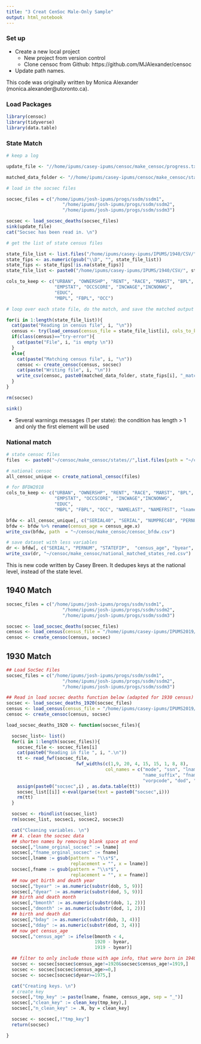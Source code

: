 ```yaml
---
title: "3 Creat CenSoc Male-Only Sample"
output: html_notebook
---
```


### Set up  
- Create a new local project
    - New project from version control
    - Clone censoc from Github:  https://github.com/MJAlexander/censoc
- Update path names. 

This code was originally written by Monica Alexander (monica.alexander@utoronto.ca). 
    
### Load Packages

```r
library(censoc)
library(tidyverse)
library(data.table)
```

### State Match

```r
# keep a log

update_file <- "//home/ipums/casey-ipums/censoc/make_censoc/progress.txt"

matched_data_folder <- "//home/ipums/casey-ipums/censoc/make_censoc/states/"

# load in the socsec files

socsec_files = c("/home/ipums/josh-ipums/progs/ssdm/ssdm1",
                     "/home/ipums/josh-ipums/progs/ssdm/ssdm2",
                     "/home/ipums/josh-ipums/progs/ssdm/ssdm3")

socsec <- load_socsec_deaths(socsec_files)
sink(update_file)
cat("Socsec has been read in. \n")

# get the list of state census files

state_file_list <- list.files("/home/ipums/casey-ipums/IPUMS/1940/CSV/")
state_fips <- as.numeric(gsub("\\D", "", state_file_list))
state_fips <- state_fips[!is.na(state_fips)]
state_file_list <- paste0("/home/ipums/casey-ipums/IPUMS/1940/CSV/", state_file_list[grepl("state", state_file_list)])

cols_to_keep <- c("URBAN", "OWNERSHP", "RENT", "RACE", "MARST", "BPL", "HISPAN",
                  "EMPSTAT", "OCCSCORE", "INCWAGE","INCNONWG",
                  "EDUC",
                  "MBPL", "FBPL", "OCC")

# loop over each state file, do the match, and save the matched output

for(i in 1:length(state_file_list)){
  cat(paste("Reading in census file", i, "\n"))
  census <- try(load_census(census_file = state_file_list[i], cols_to_keep = cols_to_keep))
  if(class(census)=="try-error"){
    cat(paste("File", i, "is empty \n"))
  }
  else{
    cat(paste("Matching census file", i, "\n"))
    censoc <- create_censoc(census, socsec)
    cat(paste("Writing file", i, "\n"))
    write_csv(censoc, paste0(matched_data_folder, state_fips[i], "_matched.csv"))
  }
}

rm(socsec)

sink()

```

- Several warnings messages (1 per state): the condition has length > 1 and only the first element will be used

### National match
```r
# state censoc files
files  <- paste0("~/censoc/make_censoc/states//",list.files(path = "~/censoc/make_censoc/states//", pattern = '\\.csv') )

# national censoc
all_censoc_unique <- create_national_censoc(files)

# for BFDW2018
cols_to_keep <- c("URBAN", "OWNERSHP", "RENT", "RACE", "MARST", "BPL", "HISPAN",
                  "EMPSTAT", "OCCSCORE", "INCWAGE","INCNONWG",
                  "EDUC",
                  "MBPL", "FBPL", "OCC", "NAMELAST", "NAMEFRST", "lname.y", "fname.y", "mname")

bfdw <- all_censoc_unique[, c("SERIAL40", "SERIAL", "NUMPREC40", "PERNUM", "STATEFIP",  "census_age.x", "byear", "dyear", "bmonth", "dmonth", cols_to_keep)]
bfdw <- bfdw %>% rename(census_age = census_age.x)
write_csv(bfdw, path  = "~/censoc/make_censoc/censoc_bfdw.csv")

# save dataset with less variables
dr <- bfdw[, c("SERIAL", "PERNUM", "STATEFIP",  "census_age", "byear", "dyear", "bmonth", "dmonth")]
write_csv(dr, "~/censoc/make_censoc/national_matched_states_red.csv")
```


This is new code written by Casey Breen. It dedupes keys at the national level, instead of the state level. 

## 1940 Match 
```r
socsec_files = c("/home/ipums/josh-ipums/progs/ssdm/ssdm1",
                     "/home/ipums/josh-ipums/progs/ssdm/ssdm2",
                     "/home/ipums/josh-ipums/progs/ssdm/ssdm3")

socsec <- load_socsec_deaths(socsec_files)
census <- load_census(census_file = "/home/ipums/casey-ipums/IPUMS2019/1920/TSV/P.tsv")
censoc <- create_censoc(census, socsec)

```

## 1930 Match 
```r
## Load SocSec Files
socsec_files = c("/home/ipums/josh-ipums/progs/ssdm/ssdm1",
                     "/home/ipums/josh-ipums/progs/ssdm/ssdm2",
                     "/home/ipums/josh-ipums/progs/ssdm/ssdm3")

## Read in load socsec deaths function below (adapted for 1930 census)
socsec <- load_socsec_deaths_1920(socsec_files)
census <- load_census(census_file = "/home/ipums/casey-ipums/IPUMS2019/1920/TSV/P.tsv")
censoc <- create_censoc(census, socsec)

load_socsec_deaths_1920 <- function(socsec_files){

  socsec_list<- list()
  for(i in 1:length(socsec_files)){
    socsec_file <- socsec_files[i]
    cat(paste0("Reading in file ", i, ".\n"))
    tt <- read_fwf(socsec_file,
                          fwf_widths(c(1,9, 20, 4, 15, 15, 1, 8, 8),
                                     col_names = c("mode", "ssn", "lname",
                                                   "name_suffix", "fname", "mname",
                                                   "vorpcode", "dod", "dob")))
    assign(paste0("socsec",i) , as.data.table(tt))
    socsec_list[[i]] <-eval(parse(text = paste0("socsec",i)))
    rm(tt)
  }

  socsec <- rbindlist(socsec_list)
  rm(socsec_list, socsec1, socsec2, socsec3)

  cat("Cleaning variables. \n")
  ## A. clean the socsec data
  ## shorten names by removing blank space at end
  socsec[,"lname_orginal_socsec" := lname]
  socsec[,"fname_orginal_socsec" := fname]
  socsec[,lname := gsub(pattern = "\\s*$",
                        replacement = "", x = lname)]
  socsec[,fname := gsub(pattern = "\\s*$",
                        replacement = "", x = fname)]
  ## now get birth and death year
  socsec[,"byear" := as.numeric(substr(dob, 5, 9))]
  socsec[,"dyear" := as.numeric(substr(dod, 5, 9))]
  ## birth and death month
  socsec[,"bmonth" := as.numeric(substr(dob, 1, 2))]
  socsec[,"dmonth" := as.numeric(substr(dod, 1, 2))]
  ## birth and death dat
  socsec[,"bday" := as.numeric(substr(dob, 3, 4))]
  socsec[,"dday" := as.numeric(substr(dod, 3, 4))]
  ## now get census_age
  socsec[,"census_age" := ifelse(bmonth < 4,
                                 1920 - byear,
                                 1919 - byear)]

  ## filter to only include those with age info, that were born in 1940, and died after 1975.
  socsec <- socsec[socsec$census_age!=1920&socsec$census_age!=1919,]
  socsec <- socsec[socsec$census_age>=0,]
  socsec <- socsec[socsec$dyear>=1975,]

  cat("Creating keys. \n")
  # create key
  socsec[,"tmp_key" := paste(lname, fname, census_age, sep = "_")]
  socsec[,"clean_key" := clean_key(tmp_key),]
  socsec[,"n_clean_key" := .N, by = clean_key]

  socsec <- socsec[,!"tmp_key"]
  return(socsec)

}
```


